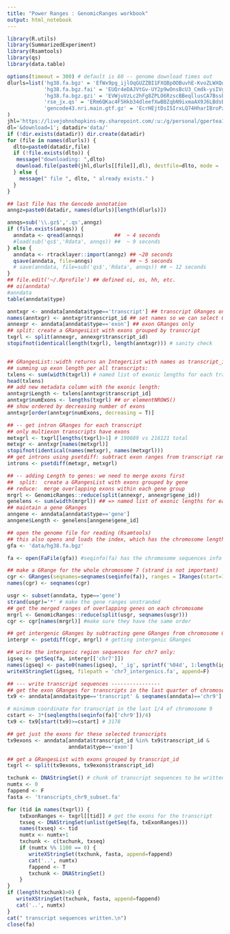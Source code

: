 ---
title: "Power Ranges : GenomicRanges workbook"
output: html_notebook
---


```{r setup}
library(R.utils)
library(SummarizedExperiment)
library(Rsamtools)
library(qs)
library(data.table)
```


```{r fetch example files}
options(timeout = 300) # default is 60 -- genome download times out
dlurls=list('hg38.fa.bgz' = 'EfWx9pg_ijlOqGUZZBI1FXQBpOOBuvhE-KvoZLWXQdOYSw?e=tVY4tL',
            'hg38.fa.bgz.fai' = 'EUQr4eDAJVtGv-UY2p9wOnsBcU3_Cmdk-ysIVgXyqrOxTw?e=FKEGJY',
            'hg38.fa.bgz.gzi' = 'EVWjuVzLc2hFg8ZPLO6RzscBBeqllusCA7BssBer1qvB9g?e=Zex951',
            'rse_jx.qs' = 'ERm6QKac4F5Hkb34dleefXwBBZqbN9ixmaAX9J6LBdsB8w?e=asYSWr',
            'gencode43.nri.main.gtf.gz' = 'EcrHEjtDsI5IrxLQ74HharIBroPzsEOWqMzW_2CMMgk9yQ?e=XtQ82j'
)
jhl='https://livejohnshopkins-my.sharepoint.com/:u:/g/personal/gpertea1_jh_edu/'
dl='&download=1'; datadir='data/'
if (!dir.exists(datadir)) dir.create(datadir)
for (file in names(dlurls)) {
  dlto=paste0(datadir,file)
  if (!file.exists(dlto)) {
   message("downloading: ",dlto)
   download.file(paste0(jhl,dlurls[[file]],dl), destfile=dlto, mode = 'wb')
  } else {
    message(" file ", dlto, " already exists." )
  }
}

## last file has the Gencode annotation
anngz=paste0(datadir, names(dlurls)[length(dlurls)])
```

```{r load/import}
annqs=sub('\\.gz$','.qs',anngz)
if (file.exists(annqs)) {
  anndata <- qread(annqs)          ##  ~ 4 seconds
  #load(sub('qs$','Rdata', annqs)) ##  ~ 9 seconds
} else {
  anndata <- rtracklayer::import(anngz) ## ~20 seconds
  qsave(anndata, file=annqs)            ## ~ 5 seconds
  # save(anndata, file=sub('qs$','Rdata', annqs)) ## ~ 12 seconds
}
## file.edit('~/.Rprofile') ## defined oi, os, hh, etc.
## oi(anndata)
#anndata
table(anndata$type)
```

```{r get exonic length for transcripts and genes}
anntxgr <- anndata[anndata$type=='transcript'] ## transcript GRanges only
names(anntxgr) <- anntxgr$transcript_id ## set names so we can select GRanges by transcript_id
annexgr <- anndata[anndata$type=='exon'] ## exon GRanges only
## split: create a GRangesList with exons grouped by transcript
txgrl <- split(annexgr, annexgr$transcript_id)
stopifnot(identical(length(txgrl), length(anntxgr))) # sanity check


## GRangesList::width returns an IntegerList with names as transcript_id
## summing up exon length per all transcripts:
txlens <- sum(width(txgrl)) # named list of exonic lengths for each transcript!
head(txlens)
## add new metadata column with the exonic length:
anntxgr$Length <- txlens[anntxgr$transcript_id]
anntxgr$numExons <- lengths(txgrl) ## or elementNROWS()
## show ordered by decreasing number of exons
anntxgr[order(anntxgr$numExons, decreasing = T)]

## -- get intron GRanges for each transcript 
## only multiexon transcripts have exons
metxgrl <- txgrl[lengths(txgrl)>1] # 190689 vs 216121 total
metxgr <- anntxgr[names(metxgrl)]
stopifnot(identical(names(metxgr), names(metxgrl)))
## get introns using psetdiff: subtract exon ranges from transcript ranges!
introns <- psetdiff(metxgr, metxgrl)

## -- adding Length to genes: we need to merge exons first
##  split:  create a GRangesList with exons grouped by gene
## reduce:  merge overlapping exons within each gene group
mrgrl <- GenomicRanges::reduce(split(annexgr, annexgr$gene_id))
genelens <- sum(width(mrgrl)) ## => named list of exonic lengths for each gene
## maintain a gene GRanges
anngene <- anndata[anndata$type=='gene']
anngene$Length <- genelens[anngene$gene_id]


```


```{r write intergenic sequences}
## open the genome file for reading (Rsamtools)
## this also opens and loads the index, which has the chromosome lengths
gfa <- 'data/hg38.fa.bgz'

fa <- open(FaFile(gfa)) #seqinfo(fa) has the chromosome sequences info

## make a GRange for the whole chromosome 7 (strand is not important)
cgr <- GRanges(seqnames=seqnames(seqinfo(fa)), ranges = IRanges(start=1, end=seqlengths(seqinfo(fa))))
names(cgr) <- seqnames(cgr)

usgr <- subset(anndata, type=='gene')
strand(usgr)='*' # make the gene ranges unstranded
## get the merged ranges of overlapping genes on each chromosome
mrgrl <- GenomicRanges::reduce(split(usgr, seqnames(usgr)))
cgr <- cgr[names(mrgrl)] #make sure they have the same order

## get intergenic GRanges by subtracting gene GRanges from chromosome GRanges
intergr <- psetdiff(cgr, mrgrl) # getting intergenic GRanges

## write the intergenic region sequences for chr7 only:
igseq <- getSeq(fa, intergr[['chr7']])
names(igseq) <- paste0(names(igseq), '_ig', sprintf('%04d', 1:length(igseq)))
writeXStringSet(igseq, filepath = 'chr7_intergenics.fa', append=F)

```


```{r write transcript sequences}
## --- write transcript sequences ----------------
## get the exon GRanges for transcripts in the last quarter of chromosome 9 
tx9 <- anndata[anndata$type=='transcript' & seqnames(anndata)=='chr9']

# minimum coordinate for transcript in the last 1/4 of chromosome 9
cstart <- 3*(seqlengths(seqinfo(fa)['chr9'])/4)
tx9 <- tx9[start(tx9)>=cstart] # 3178

## get just the exons for these selected transcripts
tx9exons <- anndata[anndata$transcript_id %in% tx9$transcript_id & 
                    anndata$type=='exon']

## get a GRangesList with exons grouped by transcript_id
txgrl <- split(tx9exons, tx9exons$transcript_id) 

txchunk <- DNAStringSet() # chunk of transcript sequences to be written to FASTA
numtx <- 0
fappend <- F
fasta <- 'transcripts_chr9_subset.fa'

for (tid in names(txgrl)) {
    txExonRanges <- txgrl[[tid]] # get the exons for the transcript
    txseq <- DNAStringSet(unlist(getSeq(fa, txExonRanges)))
    names(txseq) <- tid
    numtx <- numtx+1
    txchunk <- c(txchunk, txseq)
    if (numtx %% 1100 == 0) {
       writeXStringSet(txchunk, fasta, append=fappend)
       cat('..', numtx)
       fappend <- T
       txchunk <- DNAStringSet() 
    }
}
if (length(txchunk)>0) {
   writeXStringSet(txchunk, fasta, append=fappend)
   cat('..', numtx)
}
cat(" transcript sequences written.\n")
close(fa)
```

```{r}

```

